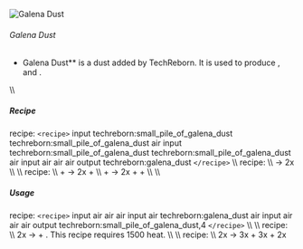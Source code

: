 ![Galena Dust](/mods/techreborn/galena_dust.png)

###### Galena Dust

- Galena Dust** is a dust added by TechReborn. It is used to
        produce
        <Mcitem id="techreborn:silver_ingot"/>,
        <Mcitem id="techreborn:lead_ingot"/> and
        <Mcitem id="techreborn:sulfur_dust"/>.

\\\\

##### Recipe

<Mcitem id="minecraft:crafting_table"/> recipe:
`<recipe>` input techreborn:small_pile_of_galena_dust
techreborn:small_pile_of_galena_dust air input
techreborn:small_pile_of_galena_dust
techreborn:small_pile_of_galena_dust air input air air air output
techreborn:galena_dust `</recipe>` \\\\
<Mcitem id="techreborn:grinder"/> recipe: \\\\
<Mcitem id="techreborn:galena_ore"/> -\>
2x<Mcitem id="techreborn:galena_dust"/> \\\\ \\\\
<Mcitem id="techreborn:industrial_grinder"/> recipe:
\\\\ <Mcitem id="techreborn:galena_ore"/> +
<Mcitem id="techreborn:water_cell"/> -\>
2x<Mcitem id="techreborn:galena_dust"/> +
<Mcitem id="techreborn:sulfur_dust"/>\\\\
<Mcitem id="techreborn:galena_ore"/> +
<Mcitem id="techreborn:mercury_cell"/> -\>
2x<Mcitem id="techreborn:galena_dust"/> +
<Mcitem id="techreborn:sulfur_dust"/> +
<Mcitem id="techreborn:silver_dust"/>\\\\ \\\\

##### Usage

<Mcitem id="minecraft:crafting_table"/> recipe:
`<recipe>` input air air air input air techreborn:galena_dust air
input air air air output techreborn:small_pile_of_galena_dust,4
`</recipe>` \\\\ \\\\
<Mcitem id="techreborn:blast_furnace"/> recipe: \\\\
2x<Mcitem id="techreborn:galena_dust"/> -\>
<Mcitem id="techreborn:silver_ingot"/> +
<Mcitem id="techreborn:lead_ingot"/>. This recipe
requires 1500 heat. \\\\ \\\\
<Mcitem id="techreborn:industrial_electrolyzer"/>
recipe: \\\\ 2x<Mcitem id="techreborn:galena_dust"/>
-\>
3x<Mcitem id="techreborn:small_pile_of_silver_dust"/> +
3x<Mcitem id="techreborn:small_pile_of_lead_dust"/> +
2x<Mcitem id="techreborn:small_pile_of_sulfur_dust"/>
